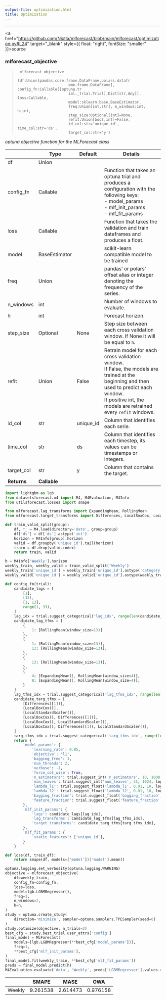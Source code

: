 ```yaml
---
output-file: optimization.html
title: Optimization
---
```



------------------------------------------------------------------------

<a
href="https://github.com/Nixtla/mlforecast/blob/main/mlforecast/optimization.py#L24"
target="_blank" style={{ float: "right", fontSize: "smaller" }}>source</a>

### mlforecast_objective

> ``` text
>  mlforecast_objective
>                        (df:Union[pandas.core.frame.DataFrame,polars.datafr
>                        ame.frame.DataFrame], config_fn:Callable[[optuna.tr
>                        ial._trial.Trial],Dict[str,Any]], loss:Callable,
>                        model:sklearn.base.BaseEstimator,
>                        freq:Union[int,str], n_windows:int, h:int,
>                        step_size:Optional[int]=None,
>                        refit:Union[bool,int]=False,
>                        id_col:str='unique_id', time_col:str='ds',
>                        target_col:str='y')
> ```

*optuna objective function for the MLForecast class*

|  | **Type** | **Default** | **Details** |
|------|------------------|-------------------------|-------------------------|
| df | Union |  |  |
| config_fn | Callable |  | Function that takes an optuna trial and produces a configuration with the following keys:<br/>- model_params<br/>- mlf_init_params<br/>- mlf_fit_params |
| loss | Callable |  | Function that takes the validation and train dataframes and produces a float. |
| model | BaseEstimator |  | scikit-learn compatible model to be trained |
| freq | Union |  | pandas’ or polars’ offset alias or integer denoting the frequency of the series. |
| n_windows | int |  | Number of windows to evaluate. |
| h | int |  | Forecast horizon. |
| step_size | Optional | None | Step size between each cross validation window. If None it will be equal to `h`. |
| refit | Union | False | Retrain model for each cross validation window.<br/>If False, the models are trained at the beginning and then used to predict each window.<br/>If positive int, the models are retrained every `refit` windows. |
| id_col | str | unique_id | Column that identifies each serie. |
| time_col | str | ds | Column that identifies each timestep, its values can be timestamps or integers. |
| target_col | str | y | Column that contains the target. |
| **Returns** | **Callable** |  |  |

```python
import lightgbm as lgb
from datasetsforecast.m4 import M4, M4Evaluation, M4Info
from utilsforecast.losses import smape

from mlforecast.lag_transforms import ExpandingMean, RollingMean
from mlforecast.target_transforms import Differences, LocalBoxCox, LocalStandardScaler
```


```python
def train_valid_split(group):
    df, *_ = M4.load(directory='data', group=group)
    df['ds'] = df['ds'].astype('int')
    horizon = M4Info[group].horizon
    valid = df.groupby('unique_id').tail(horizon)
    train = df.drop(valid.index)
    return train, valid
```


```python
h = M4Info['Weekly'].horizon
weekly_train, weekly_valid = train_valid_split('Weekly')
weekly_train['unique_id'] = weekly_train['unique_id'].astype('category')
weekly_valid['unique_id'] = weekly_valid['unique_id'].astype(weekly_train['unique_id'].dtype)
```


```python
def config_fn(trial):
    candidate_lags = [
        [1],
        [13],
        [1, 13],
        range(1, 33),
    ]
    lag_idx = trial.suggest_categorical('lag_idx', range(len(candidate_lags)))
    candidate_lag_tfms = [
        {
            1: [RollingMean(window_size=13)]
        },
        {
            1: [RollingMean(window_size=13)],
            13: [RollingMean(window_size=13)],
        },
        {
            13: [RollingMean(window_size=13)],
        },
        {
            4: [ExpandingMean(), RollingMean(window_size=4)],
            8: [ExpandingMean(), RollingMean(window_size=4)],
        }
    ]
    lag_tfms_idx = trial.suggest_categorical('lag_tfms_idx', range(len(candidate_lag_tfms)))
    candidate_targ_tfms = [
        [Differences([1])],
        [LocalBoxCox()],
        [LocalStandardScaler()],        
        [LocalBoxCox(), Differences([1])],
        [LocalBoxCox(), LocalStandardScaler()],
        [LocalBoxCox(), Differences([1]), LocalStandardScaler()],
    ]
    targ_tfms_idx = trial.suggest_categorical('targ_tfms_idx', range(len(candidate_targ_tfms)))
    return {
        'model_params': {
            'learning_rate': 0.05,
            'objective': 'l1',
            'bagging_freq': 1,
            'num_threads': 2,
            'verbose': -1,
            'force_col_wise': True,
            'n_estimators': trial.suggest_int('n_estimators', 10, 1000, log=True),            
            'num_leaves': trial.suggest_int('num_leaves', 31, 1024, log=True),
            'lambda_l1': trial.suggest_float('lambda_l1', 0.01, 10, log=True),
            'lambda_l2': trial.suggest_float('lambda_l2', 0.01, 10, log=True),
            'bagging_fraction': trial.suggest_float('bagging_fraction', 0.75, 1.0),
            'feature_fraction': trial.suggest_float('feature_fraction', 0.75, 1.0),
        },
        'mlf_init_params': {
            'lags': candidate_lags[lag_idx],
            'lag_transforms': candidate_lag_tfms[lag_tfms_idx],
            'target_transforms': candidate_targ_tfms[targ_tfms_idx],
        },
        'mlf_fit_params': {
            'static_features': ['unique_id'],
        }
    }

def loss(df, train_df):
    return smape(df, models=['model'])['model'].mean()
```


```python
optuna.logging.set_verbosity(optuna.logging.WARNING)
objective = mlforecast_objective(
    df=weekly_train,
    config_fn=config_fn,
    loss=loss,    
    model=lgb.LGBMRegressor(),
    freq=1,
    n_windows=2,
    h=h,
)
study = optuna.create_study(
    direction='minimize', sampler=optuna.samplers.TPESampler(seed=0)
)
study.optimize(objective, n_trials=2)
best_cfg = study.best_trial.user_attrs['config']
final_model = MLForecast(
    models=[lgb.LGBMRegressor(**best_cfg['model_params'])],
    freq=1,
    **best_cfg['mlf_init_params'],
)
final_model.fit(weekly_train, **best_cfg['mlf_fit_params'])
preds = final_model.predict(h)
M4Evaluation.evaluate('data', 'Weekly', preds['LGBMRegressor'].values.reshape(-1, 13))
```

|        | SMAPE    | MASE     | OWA      |
|--------|----------|----------|----------|
| Weekly | 9.261538 | 2.614473 | 0.976158 |

